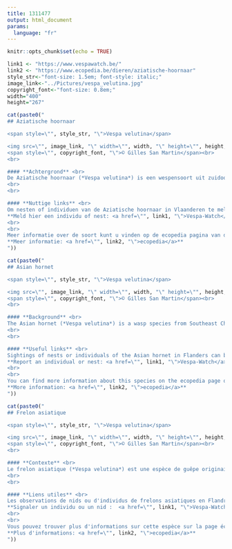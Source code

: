 ```yaml
---
title: 1311477
output: html_document
params:
  language: "fr"
---
```

<style>
h1.title {
  display: none;
}
</style>

```r
knitr::opts_chunk$set(echo = TRUE)
```

```r
link1 <- "https://www.vespawatch.be/"
link2 <- "https://www.ecopedia.be/dieren/aziatische-hoornaar"
style_str<-"font-size: 1.5em; font-style: italic;"
image_link<-"../Pictures/vespa_velutina.jpg"
copyright_font<-"font-size: 0.8em;"
width="400"
height="267"
```


```r
cat(paste0("
## Aziatische hoornaar

<span style=\"", style_str, "\">Vespa velutina</span>

<img src=\"", image_link, "\" width=\"", width, "\" height=\"", height, "\"><br>
<span style=\"", copyright_font, "\">© Gilles San Martin</span><br>
<br>

#### **Achtergrond** <br>
De Aziatische hoornaar (*Vespa velutina*) is een wespensoort uit zuidoost China. Deze soort werd voor het eerst waargenomen in België in 2011. Intussen is de Aziatische hoornaar wijdverspreid in zowel Vlaanderen als Wallonië. Deze soort jaagt op honingbijen en andere inheemse insecten en vormt ondermeer een bedreiging voor de imkerij.
<br>
<br>

#### **Nuttige links** <br>
Om nesten of individuen van de Aziatische hoornaar in Vlaanderen te melden kunt u terecht op het meldpunt Vespa-Watch. Uw meldingen zijn nuttig voor de monitoring en het onderzoek van de soort.<br>
**Meld hier een individu of nest: <a href=\"", link1, "\">Vespa-Watch</a>**
<br>
<br>
Meer informatie over de soort kunt u vinden op de ecopedia pagina van de Aziatische hoornaar.<br>
**Meer informatie: <a href=\"", link2, "\">ecopedia</a>**
"))
```

```r
cat(paste0("
## Asian hornet

<span style=\"", style_str, "\">Vespa velutina</span>

<img src=\"", image_link, "\" width=\"", width, "\" height=\"", height, "\"><br>
<span style=\"", copyright_font, "\">© Gilles San Martin</span><br>
<br>

#### **Background** <br>
The Asian hornet (*Vespa velutina*) is a wasp species from Southeast China. The species was first observed in Belgium in 2011. Since then, the Asian hornet has become widespread in both Flanders and Wallonia. This species preys on honeybees and other native insects and poses a threat to beekeeping.
<br>
<br>

#### **Useful links** <br>
Sightings of nests or individuals of the Asian hornet in Flanders can be reported on the Vespa-Watch portal. Your reports are valuable for monitoring and researching the species. <br>
**Report an individual or nest: <a href=\"", link1, "\">Vespa-Watch</a>**
<br>
<br>
You can find more information about this species on the ecopedia page of the Asian hornet (note that this information is currently only invailable in Dutch).<br>
**More information: <a href=\"", link2, "\">ecopedia</a>**
"))
```

```r
cat(paste0("
## Frelon asiatique

<span style=\"", style_str, "\">Vespa velutina</span>

<img src=\"", image_link, "\" width=\"", width, "\" height=\"", height, "\"><br>
<span style=\"", copyright_font, "\">© Gilles San Martin</span><br>
<br>

#### **Contexte** <br>
Le frelon asiatique (*Vespa velutina*) est une espèce de guêpe originaire du sud-est de la Chine. L'espèce a été observée pour la première fois en Belgique en 2011. Depuis lors, le frelon asiatique s'est répandu dans toute la Flandre et la Wallonie. Cette espèce chasse les abeilles domestiques et autres insectes indigènes, et constitue une menace pour l'apiculture.
<br>
<br>

#### **Liens utiles** <br>
Les observations de nids ou d'individus de frelons asiatiques en Flandre peuvent être signalées sur le portail Vespa-Watch. Vos signalements sont précieux pour le suivi et la recherche sur cette espèce. <br>
**Signaler un individu ou un nid :  <a href=\"", link1, "\">Vespa-Watch</a>**
<br>
<br>
Vous pouvez trouver plus d'informations sur cette espèce sur la page écopédia du frelon asiatique (notez que cette information est actuellement disponible uniquement en néerlandais).<br>
**Plus d'informations: <a href=\"", link2, "\">ecopedia</a>**
"))
```